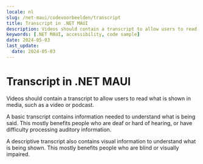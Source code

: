 ```yaml
---
locale: nl
slug: /net-maui/codevoorbeelden/transcript
title: Transcript in .NET MAUI
description: Videos should contain a transcript to allow users to read what is shown in media, such as a video or podcast.
keywords: [.NET MAUI, accessibility, code sample]
date: 2024-05-03
last_update:
  date: 2024-05-03
---
```


# Transcript in .NET MAUI

Videos should contain a transcript to allow users to read what is shown in media, such as a video or podcast.

A basic transcript contains information needed to understand what is being said. This mostly benefits people who are deaf or hard of hearing, or have difficulty processing auditory information.

A descriptive transcript also contains visual information to understand what is being shown. This mostly benefits people who are blind or visually impaired.

<CodeSample id="media-transcript" platform="net-maui" locale="en"/>
